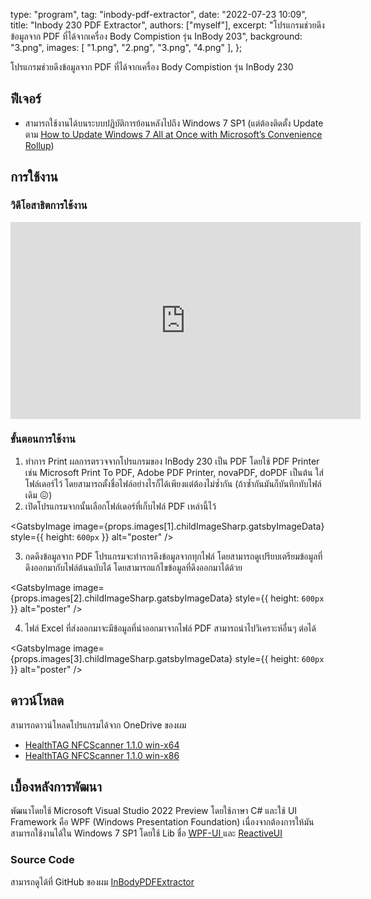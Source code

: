 
  type: "program",
  tag: "inbody-pdf-extractor",
  date: "2022-07-23 10:09",
  title: "Inbody 230 PDF Extractor",
  authors: ["myself"],
  excerpt: "โปรแกรมช่วยดึงข้อมูลจาก PDF ที่ได้จากเครื่อง Body Compistion รุ่น InBody 203",
  background: "3.png",
  images: [
    "1.png",
    "2.png",
    "3.png",
    "4.png"
  ],
};

โปรแกรมช่วยดึงข้อมูลจาก PDF ที่ได้จากเครื่อง Body Compistion รุ่น InBody 230

## ฟีเจอร์

- สามารถใช้งานได้บนระบบปฏิบัติการย้อนหลังไปถึง Windows 7 SP1 (แต่ต้องติดตั้ง Update ตาม [How to Update Windows 7 All at Once with Microsoft’s Convenience Rollup](https://www.howtogeek.com/255435/how-to-update-windows-7-all-at-once-with-microsofts-convenience-rollup/))

## การใช้งาน

### วิดีโอสาธิตการใช้งาน

<iframe width="560" height="315" src="https://www.youtube.com/embed/MZyYe3mMW4U" title="YouTube video player" frameborder="0" allow="accelerometer; autoplay; clipboard-write; encrypted-media; gyroscope; picture-in-picture" allowfullscreen></iframe>

### ขั้นตอนการใช้งาน

1. ทำการ Print ผลการตรวจจากโปรแกรมของ InBody 230 เป็น PDF โดยใช้ PDF Printer เช่น Microsoft Print To PDF, Adobe PDF Printer, novaPDF, doPDF เป็นต้น ใส่โฟล์เดอร์ไว้ โดยสามารถตั้งชื่อไฟล์อย่างไรก็ได้เพียงแต่ต้องไม่ซ้ำกัน (ถ้าซ้ำกันมันก็บันทึกทับไฟล์เดิม 😖)
2. เปิดโปรแกรมจากนั้นเลือกโฟล์เดอร์ที่เก็บไฟล์ PDF เหล่านี้ไว้ 

<GatsbyImage
  image={props.images[1].childImageSharp.gatsbyImageData}
  style={{ height: `600px` }}
  alt="poster"
/>

3. กดดึงข้อมูลจาก PDF โปรแกรมจะทำการดึงข้อมูลจากทุกไฟล์ โดยสามารถดูเปรียบเตรียมข้อมูลที่ดึงออกมากับไฟล์ต้นฉบับได้ โดยสามารถแก้ไขข้อมูลที่ดึงออกมาได้ด้วย

<GatsbyImage
  image={props.images[2].childImageSharp.gatsbyImageData}
  style={{ height: `600px` }}
  alt="poster"
/>

4. ไฟล์ Excel ที่ส่งออกมาจะมีข้อมูลที่นำออกมาจากไฟล์ PDF สามารถนำไปวิเคราะห์อื่นๆ ต่อได้

<GatsbyImage
  image={props.images[3].childImageSharp.gatsbyImageData}
  style={{ height: `600px` }}
  alt="poster"
/>

## ดาวน์โหลด

สามารถดาวน์โหลดโปรแกรมได้จาก OneDrive ของผม

- [HealthTAG NFCScanner 1.1.0 win-x64](https://1drv.ms/u/s!AnqXyzBKVJbomrAtXrnZhobYEyeCQg?e=D5kerI)
- [HealthTAG NFCScanner 1.1.0 win-x86](https://1drv.ms/u/s!AnqXyzBKVJbomrAuFx1oJJxUJ0J_WQ?e=lhLhQy)

## เบื้องหลังการพัฒนา

พัฒนาโดยใช้ Microsoft Visual Studio 2022 Preview โดยใช้ภาษา C# และใช้ UI Framework คือ WPF (Windows Presentation Foundation) เนื่องจากต้องการให้มันสามารถใช้งานได้ใน Windows 7 SP1 โดยใช้ Lib ชื่อ [WPF-UI ](https://github.com/lepoco/wpfui) และ [ReactiveUI](https://www.reactiveui.net/)

### Source Code

สามารถดูได้ที่ GitHub ของผม [InBodyPDFExtractor](https://github.com/Lukespacewalker/InBodyPDFExtractor)